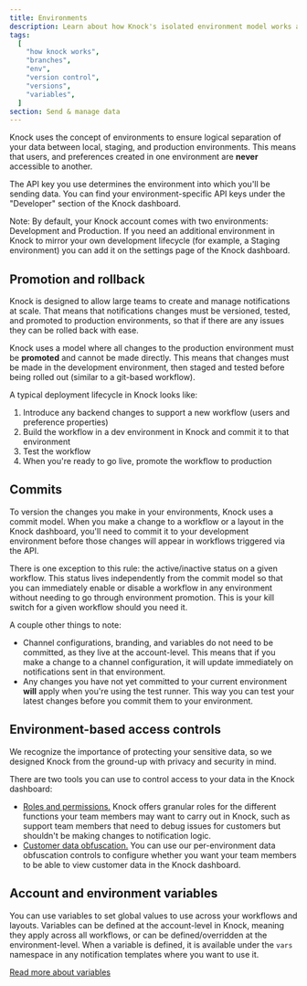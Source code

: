 ```yaml
---
title: Environments
description: Learn about how Knock's isolated environment model works and how it fits into your system development lifecycle.
tags:
  [
    "how knock works",
    "branches",
    "env",
    "version control",
    "versions",
    "variables",
  ]
section: Send & manage data
---
```


Knock uses the concept of environments to ensure logical separation of your data between
local, staging, and production environments. This means that users, and preferences created
in one environment are **never** accessible to another.

The API key you use determines the environment into which you'll be sending data. You can find your environment-specific API keys under the "Developer" section of the Knock dashboard.

Note: By default, your Knock account comes with two environments: Development and Production. If you need an additional environment in Knock to mirror your own development lifecycle (for example, a Staging environment) you can add it on the settings page of the Knock dashboard.

## Promotion and rollback

Knock is designed to allow large teams to create and manage notifications at scale. That means that
notifications changes must be versioned, tested, and promoted to production environments, so that if there are
any issues they can be rolled back with ease.

Knock uses a model where all changes to the production environment must be **promoted** and cannot be made directly.
This means that changes must be made in the development environment, then staged and tested before being rolled out (similar to a git-based workflow).

A typical deployment lifecycle in Knock looks like:

1. Introduce any backend changes to support a new workflow (users and preference properties)
2. Build the workflow in a dev environment in Knock and commit it to that environment
3. Test the workflow
4. When you're ready to go live, promote the workflow to production

## Commits

To version the changes you make in your environments, Knock uses a commit model. When you make a change to a workflow or a layout in the Knock dashboard, you'll need to commit it to your development environment before those changes will appear in workflows triggered via the API.

There is one exception to this rule: the active/inactive status on a given workflow. This status lives independently from the commit model so that you can immediately enable or disable a workflow in any environment without needing to go through environment promotion. This is your kill switch for a given workflow should you need it.

A couple other things to note:

- Channel configurations, branding, and variables do not need to be committed, as they live at the account-level. This means that if you make a change to a channel configuration, it will update immediately on notifications sent in that environment.
- Any changes you have not yet committed to your current environment **will** apply when you're using the test runner. This way you can test your latest changes before you commit them to your environment.

## Environment-based access controls

We recognize the importance of protecting your sensitive data, so we designed Knock from the ground-up with privacy and security in mind.

There are two tools you can use to control access to your data in the Knock dashboard:

- [Roles and permissions.](/manage-your-account/roles-and-permissions) Knock offers granular roles for the different functions your team members may want to carry out in Knock, such as support team members that need to debug issues for customers but shouldn't be making changes to notification logic.
- [Customer data obfuscation.](/manage-your-account/data-obfuscation) You can use our per-environment data obfuscation controls to configure whether you want your team members to be able to view customer data in the Knock dashboard.

## Account and environment variables

You can use variables to set global values to use across your workflows and layouts. Variables can be defined at the account-level in Knock, meaning they apply across all workflows, or can be defined/overridden at the environment-level. When a variable is defined, it is available under the `vars` namespace in any notification templates where you want to use it.

[Read more about variables](/send-and-manage-data/variables)
